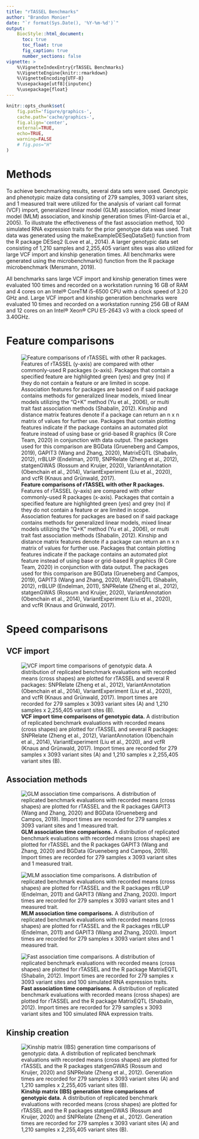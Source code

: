 ```yaml
---
title: "rTASSEL Benchmarks"
author: "Brandon Monier"
date: "`r format(Sys.Date(), '%Y-%m-%d')`"
output:
    BiocStyle::html_document:
      toc: true
      toc_float: true
      fig_caption: true
      number_sections: false
vignette: >
    %\VignetteIndexEntry{rTASSEL Benchmarks}
    %\VignetteEngine{knitr::rmarkdown}
    %\VignetteEncoding{UTF-8}
    %\usepackage[utf8]{inputenc}
    %\usepackage{float}
---
```



```r
knitr::opts_chunk$set(
    fig.path='figure/graphics-',
    cache.path='cache/graphics-',
    fig.align='center',
    external=TRUE,
    echo=TRUE,
    warning=FALSE
    # fig.pos="H"
)
```


# Methods

To achieve benchmarking results, several data sets were used. Genotypic and 
phenotypic maize data consisting of 279 samples, 3093 variant sites, and 1 
measured trait were utilized for the analysis of variant call format (VCF) 
import, generalized linear model (GLM) association, mixed linear model (MLM) 
association, and kinship generation times (Flint-Garcia et al., 2005). To 
illustrate the effectiveness of the fast association method, 100 simulated RNA 
expression traits for the prior genotype data was used. Trait data was 
generated using the makeExampleDESeqDataSet() function from the R package 
DESeq2 (Love et al., 2014). A larger genotypic data set consisting of 1,210 
samples and 2,255,405 variant sites was also utilized for large VCF import and 
kinship generation times. All benchmarks were generated using the 
microbenchmark() function from the R package microbenchmark (Mersmann, 2019). 

All benchmarks sans large VCF import and kinship generation times were 
evaluated 100 times and recorded on a workstation running 16 GB of RAM and 4 
cores on an Intel® CoreTM i5-6500 CPU with a clock speed of 3.20 GHz and. Large 
VCF import and kinship generation benchmarks were evaluated 10 times and 
recorded on a workstation running 256 GB of RAM and 12 cores on an Intel® Xeon® 
CPU E5-2643 v3 with a clock speed of 3.40GHz.



# Feature comparisons

![**Feature comparisons of rTASSEL with other R packages.** Features of rTASSEL (y-axis) are compared with other commonly-used R packages (x-axis). Packages that contain a specified feature are highlighted green (yes) and grey (no) if they do not contain a feature or are limited in scope. Association features for packages are based on if said package contains methods for generalized linear models, mixed linear models utilizing the “Q+K” method (Yu et al., 2006), or multi trait fast association methods (Shabalin, 2012). Kinship and distance matrix features denote if a package can return an n x n matrix of values for further use. Packages that contain plotting features indicate if the package contains an automated plot feature instead of using base or grid-based R graphics (R Core Team, 2020) in conjunction with data output. The packages used for this comparison are BGData (Grueneberg and Campos, 2019), GAPIT3 (Wang and Zhang, 2020), MatrixEQTL (Shabalin, 2012), rrBLUP (Endelman, 2011), SNPRelate (Zheng et al., 2012), statgenGWAS (Rossum and Kruijer, 2020), VariantAnnotation (Obenchain et al., 2014), VariantExperiment (Liu et al., 2020), and vcfR (Knaus and Grünwald, 2017).](../man/figures/benchmarks/pltFeatures.png)



# Speed comparisons

## VCF import

![**VCF import time comparisons of genotypic data.** A distribution of replicated benchmark evaluations with recorded means (cross shapes) are plotted for rTASSEL and several R packages: SNPRelate (Zheng et al., 2012), VariantAnnotation (Obenchain et al., 2014), VariantExperiment (Liu et al., 2020), and vcfR (Knaus and Grünwald, 2017). Import times are recorded for 279 samples x 3093 variant sites (A) and 1,210 samples x 2,255,405 variant sites (B).](../man/figures/benchmarks/pltVCFImportAll.png)


## Association methods

![**GLM association time comparisons.** A distribution of replicated benchmark evaluations with recorded means (cross shapes) are plotted for rTASSEL and the R packages GAPIT3 (Wang and Zhang, 2020) and BGData (Grueneberg and Campos, 2019). Import times are recorded for 279 samples x 3093 variant sites and 1 measured trait.](../man/figures/benchmarks/pltGLMAssoc.png)


![**MLM association time comparisons.** A distribution of replicated benchmark evaluations with recorded means (cross shapes) are plotted for rTASSEL and the R packages rrBLUP (Endelman, 2011) and GAPIT3 (Wang and Zhang, 2020). Import times are recorded for 279 samples x 3093 variant sites and 1 measured trait.](../man/figures/benchmarks/pltMLMAssoc.png)


![**Fast association time comparisons.** A distribution of replicated benchmark evaluations with recorded means (cross shapes) are plotted for rTASSEL and the R package MatrixEQTL (Shabalin, 2012). Import times are recorded for 279 samples x 3093 variant sites and 100 simulated RNA expression traits.](../man/figures/benchmarks/pltFastAssoc.png)


## Kinship creation

![**Kinship matrix (IBS) generation time comparisons of genotypic data.** A distribution of replicated benchmark evaluations with recorded means (cross shapes) are plotted for rTASSEL and the R packages statgenGWAS (Rossum and Kruijer, 2020) and SNPRelate (Zheng et al., 2012). Generation times are recorded for 279 samples x 3093 variant sites (A) and 1,210 samples x 2,255,405 variant sites (B).](../man/figures/benchmarks/pltKinAll.png)



